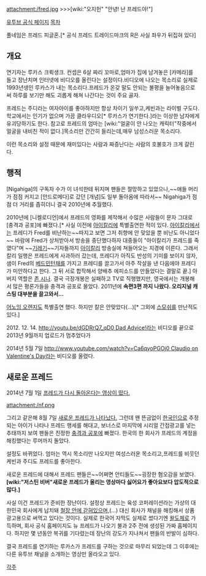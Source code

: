 attachment:/fred.jpg
>>>[wiki:"오지헌" "안녕! 난 프레드야!"]

[http://www.youtube.com/user/Fred 유투브 공식 페이지]
[[목차]]

풀네임은 프레드 피글혼.[* 공식 프레드 트레이드마크의 R은 사실 좌우가 뒤집혀 있다]

== 개요 ==
연기자는 루카스 크뤽생크. 컨셉은 6살 짜리 꼬마로,엄마가 집에 남겨놓은 [카메라]를 들고 장난치며 인터넷에 비디오를 올린다는 설정이다.비디오에 나오는 목소리로 실제로 1993년생인 루카스가 내는 목소리다.프레드가 온갖 말도 안되는 불평을 늘어놓음으로써 하루를 보기만 해도 괴롭게 해쳐 나간다는 것이 주요 골자.

프레드는 주디라는 여자아이를 좋아하지만 항상 차이기 일쑤고,케빈과는 라이벌 구도다.학교에서는 인기가 없으며 가끔 클라우디오[* 루카스가 연기한다.]라는 이상한 남자에게 유괴당하기도 한다.
참고로 프레드의 엄마는 [wiki:"얼굴이 안 나오는 캐릭터"작중에서 얼굴을 내비친 적이 없다.]목소리만 간간히 들리는데,매우 남성스러운 목소리다.

이런 목소리와 설정 때문에 재미있다는 사람과 짜증난다는 사람의 호불호가 크게 갈린다.

== 행적 ==
[Nigahiga]의 구독자 수가 이 녀석한테 뒤지며 팬들은 절망하고 있었으나,~~애들 머리가 점점 커지고 [안드로메다]로 갔던 [개념]도 일부 돌아옴에 따라서~~ Nigahiga가 점점 더 거리를 좁히더니 결국 2010년에 추월했다.

2010년에 [니켈로디언]에서 프레드의 영화를 제작해서 수많은 사람들이 문자 그대로 [충격과 공포]에 빠졌다.[* 사실 이전에 [[아이칼리]]에 특별출연한 적이 있다. [[아이칼리]]에서는 프레디가 Fred를 비난하는~~따지고 보면 그저 취향에 안 맞았을 뿐 비난도 아니었다~~ 바람에 Fred가 상처받아서 방송을 중단했다하자 대중들이 "아이칼리가 프레드를 죽였다"며 ~~[[기레기]]~~기자들까지 [[아이칼리]] 방송실에 쳐들어오는 지경에 이른다. 그래서 칼리 일행은 프레드에게 사과하러 갔는데, 프레디가 아직도 반성의 기미를 보이지 않자, 샘이 Fred의 [[베드민턴]]채를 가지고 프레디를 끌고가서 아주 작살을 낸 다음에야 프레디가 미안하다고 한다. 그 뒤 서로 합작해서 양배추 에피소드를 만들었다는 결말로 끝.] 아버지 역할은 [[존 시나]]. 결국 극장개봉은 실패하고 TV로 직행했지만, 영국에서는 개봉해서 많은 평론가들을 충격과 공포로 몰았다. 2011년에 '''속편3편 까지 나왔다. 오리지널 캐스팅 대부분을 끌고와서...'''
 
[[어노잉 오렌지]]도 특별출연 했다. 하지만 칼은 안맞았다(...)[* 그외에 [[스모쉬]]를 만난적도 있다.]

2012. 12. 14. [[http://youtu.be/dGDRrQ7_qD0 Dad Advice!]]라는 비디오를 끝으로 2013년 9월까지 업로드가 멈추었다가

2014년 5월 7일 [[http://www.youtube.com/watch?v=Ca6qyoPGOj0 Claudio on Valentine's Day]]라는 비디오를 올렸다.
== 새로운 프레드 ==
2014년 7월 1일 [https://www.youtube.com/watch?v=lSIetQnpVGs&list=PLWEyuPbZsIOUZzgRWsdJmBI9yiVslKf9w 프레드가 다시 돌아온다는 영상이 떴다.]

attachment:/nf.png

그리고 같은해 8월 7일 [https://www.youtube.com/watch?v=aePmt0CkkOI&list=PLWEyuPbZsIOUZzgRWsdJmBI9yiVslKf9w&index=3 새로운 프레드가 나타났다.] 그런데 왠 뜬금없이 [[한국인]]으로 추정되는 아이가 나타나 프레드 행세를 해대고, 보너스로 마지막에 시리얼 간접광고를 넣는 추태까지 보여 팬들은 진정한 [[충격과 공포]]에 빠졌다. 한국의 한 회사가 프레드의 계정을 해킹했다는 루머까지 돌았다.

설정도 바뀌었다. 엄마는 역시 목소리만 나오지만 여성스러운 목소리고,프레드를 비웃던 케빈과 주디도 프레드를 좋아한다.

새로운 프레드에 대해서 프레드 팬들은~~어쩌면 안티들도~~굉장한 혐오감을 보였다.
'''[wiki:"저스틴 비버"새로운 프레드가 올리는 영상마다 싫어요가 좋아요보다 압도적으로 많다.]'''

사실 이건 프레드가 준비한 장난이다. 설정상 프레드는 육성 코퍼레이션라는 가상의 대한민국 회사에게 납치돼 [https://www.youtube.com/watch?v=bDIUEACoU-E 철장 안에 갇혀있으며,](...) 대신 회사가 채널을 해킹해서 상품 광고용으로 써먹고 있다는 것이다. 실제로 한국어 자막도 실제로 썼다기엔 [[왈도체]]로 가득하며, 회사 공식 홈페이지도 뉴 프레드가 나오기 불과 2주 전에 생성된 가짜 홈페이지다. 하지만 몇 년동안 복귀를 기다렸는데 장난의 강도가 지나쳐서 팬들의 반발이 심하다.

결국 프레드를 연기하는 루카스가 프레드를 구하는 것으로 마무리 되었는데
그 이후에는 다른 유투브 채널을 소개하는 영상만 올라오고 있다.


[[각주]]
